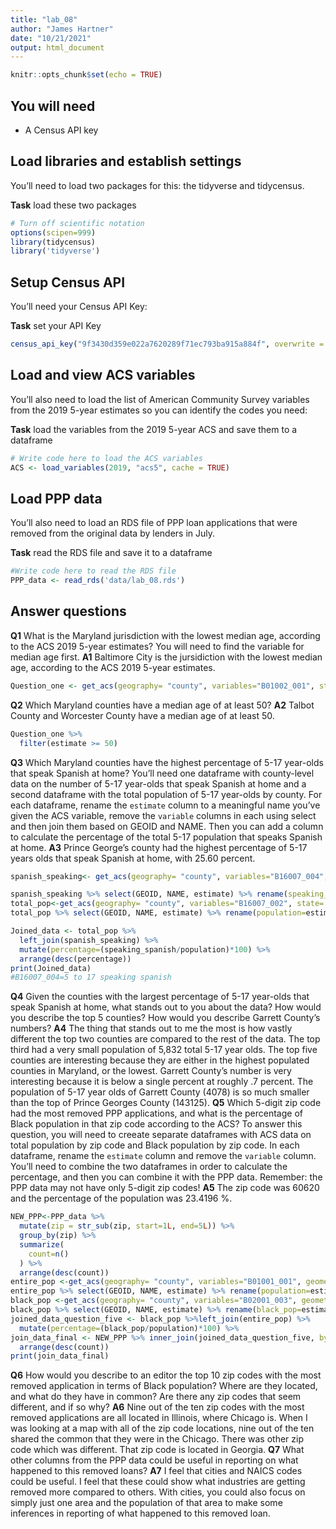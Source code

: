 ```yaml
---
title: "lab_08"
author: "James Hartner"
date: "10/21/2021"
output: html_document
---
```


```r
knitr::opts_chunk$set(echo = TRUE)
```

## You will need

* A Census API key

## Load libraries and establish settings

You'll need to load two packages for this: the tidyverse and tidycensus.

**Task** load these two packages

```r
# Turn off scientific notation
options(scipen=999)
library(tidycensus)
library('tidyverse')
```

## Setup Census API

You'll need your Census API Key:

**Task** set your API Key

```r
census_api_key("9f3430d359e022a7620289f71ec793ba915a884f", overwrite = TRUE)
```

## Load and view ACS variables

You'll also need to load the list of American Community Survey variables from the 2019 5-year estimates so you can identify the codes you need:

**Task** load the variables from the 2019 5-year ACS and save them to a dataframe

```r
# Write code here to load the ACS variables
ACS <- load_variables(2019, "acs5", cache = TRUE)
```

## Load PPP data

You'll also need to load an RDS file of PPP loan applications that were removed from the original data by lenders in July.

**Task** read the RDS file and save it to a dataframe

```r
#Write code here to read the RDS file
PPP_data <- read_rds('data/lab_08.rds')
```

## Answer questions

**Q1** What is the Maryland jurisdiction with the lowest median age, according to the ACS 2019 5-year estimates? You will need to find the variable for median age first.
**A1**
Baltimore City is the jursidiction with the lowest median age, according to the ACS 2019 5-year estimates. 
```r
Question_one <- get_acs(geography= "county", variables="B01002_001", state= "MD", geometry = FALSE) 
```

**Q2** Which Maryland counties have a median age of at least 50?
**A2**
Talbot County and Worcester County have a median age of at least 50.
```r
Question_one %>%
  filter(estimate >= 50)
```

**Q3** Which Maryland counties have the highest percentage of 5-17 year-olds that speak Spanish at home? You'll need one dataframe with county-level data on the number of 5-17 year-olds that speak Spanish at home and a second dataframe with the total population of 5-17 year-olds by county. For each dataframe, rename the `estimate` column to a meaningful name you've given the ACS variable, remove the `variable` columns in each using select and then join them based on GEOID and NAME. Then you can add a column to calculate the percentage of the total 5-17 population that speaks Spanish at home.
**A3**
Prince George's county had the highest percentage of 5-17 years olds that speak Spanish at home, with 25.60 percent. 
```r
spanish_speaking<- get_acs(geography= "county", variables="B16007_004", state= "MD", geometry = FALSE) 

spanish_speaking %>% select(GEOID, NAME, estimate) %>% rename(speaking_spanish=estimate) -> spanish_speaking
total_pop<-get_acs(geography= "county", variables="B16007_002", state= "MD", geometry = FALSE) 
total_pop %>% select(GEOID, NAME, estimate) %>% rename(population=estimate) -> total_pop

Joined_data <- total_pop %>% 
  left_join(spanish_speaking) %>%
  mutate(percentage=(speaking_spanish/population)*100) %>%
  arrange(desc(percentage)) 
print(Joined_data)
#B16007_004=5 to 17 speaking spanish
```

**Q4** Given the counties with the largest percentage of 5-17 year-olds that speak Spanish at home, what stands out to you about the data? How would you describe the top 5 counties? How would you describe Garrett County's numbers?
**A4**
The thing that stands out to me the most is how vastly different the top two counties are compared to the rest of the data. The top third had a very small population of 5,832 total 5-17 year olds. The top five counties are interesting because they are either in the highest populated counties in Maryland, or the lowest. Garrett County's number is very interesting because it is below a single percent at roughly .7 percent. The population  of 5-17 year olds of Garrett County (4078) is so much smaller than the top of Prince Georges County (143125). 
**Q5** Which 5-digit zip code had the most removed PPP applications, and what is the percentage of Black population in that zip code according to the ACS? To answer this question, you will need to creeate separate dataframes with ACS data on total population by zip code and Black population by zip code. In each dataframe, rename the `estimate` column and remove the `variable` column. You'll need to combine the two dataframes in order to calculate the percentage, and then you can combine it with the PPP data. Remember: the PPP data may not have only 5-digit zip codes!
**A5**
The zip code was 60620 and the percentage of the population was 23.4196 %.
```r
NEW_PPP<-PPP_data %>%
  mutate(zip = str_sub(zip, start=1L, end=5L)) %>%
  group_by(zip) %>%
  summarize(
    count=n()
  ) %>%
  arrange(desc(count))
entire_pop <-get_acs(geography= "county", variables="B01001_001", geometry = FALSE) 
entire_pop %>% select(GEOID, NAME, estimate) %>% rename(population=estimate) -> entire_pop
black_pop <-get_acs(geography= "county", variables="B02001_003", geometry = FALSE) 
black_pop %>% select(GEOID, NAME, estimate) %>% rename(black_pop=estimate) -> black_pop
joined_data_question_five <- black_pop %>%left_join(entire_pop) %>%
  mutate(percentage=(black_pop/population)*100) %>%
join_data_final <- NEW_PPP %>% inner_join(joined_data_question_five, by = c('zip'='GEOID')) %>%
  arrange(desc(count)) 
print(join_data_final)
```

**Q6** How would you describe to an editor the top 10 zip codes with the most removed application in terms of Black population? Where are they located, and what do they have in common? Are there any zip codes that seem different, and if so why?
**A6**
Nine out of the ten zip codes with the most removed applications are all located in Illinois, where Chicago is. When I was looking at a map with all of the zip code locations, nine out of the ten shared the common that they were in the Chicago. There was other zip code which was different. That zip code is located in Georgia. 
**Q7** What other columns from the PPP data could be useful in reporting on what happened to this removed loans?
**A7**
I feel that cities and NAICS codes could be useful. I feel that these could show what industries are getting removed more compared to others. With cities, you could also focus on simply just one area and the population of that area to make some inferences in reporting of what happened to this removed loan. 